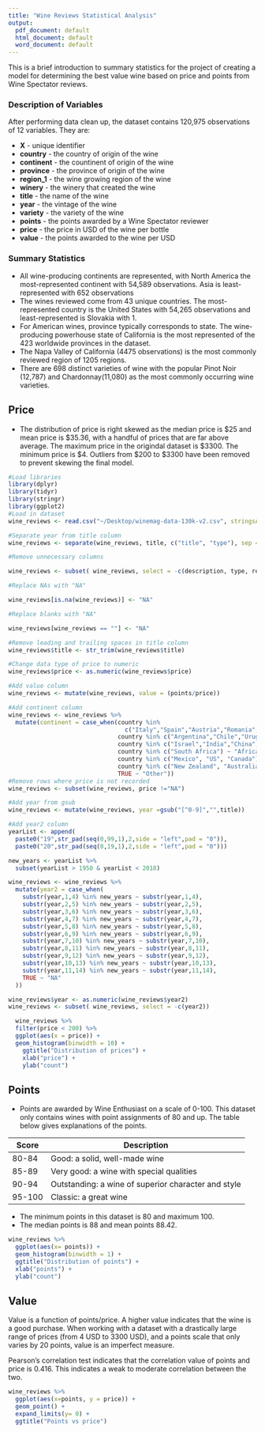 ```yaml
---
title: "Wine Reviews Statistical Analysis"
output:
  pdf_document: default
  html_document: default
  word_document: default
---
```



This is a brief introduction to summary statistics for the project of creating a model for determining the best value wine based on price and points from Wine Spectator reviews.

### Description of Variables

After performing data clean up, the dataset contains 120,975 observations of 12 variables. They are:  

* __X__ - unique identifier  
* __country__ - the country of origin of the wine  
* __continent__ - the countinent of origin of the wine  
* __province__ - the province of origin of the wine  
* __region_1__ - the wine growing region of the wine  
* __winery__ - the winery that created the wine  
* __title__ - the name of the wine  
* __year__ - the vintage of the wine  
* __variety__ - the variety of the wine  
* __points__ - the points awarded by a Wine Spectator reviewer  
* __price__ - the price in USD of the wine per bottle  
* __value__ - the points awarded to the wine per USD  

### Summary Statistics  

* All wine-producing continents are represented, with North America the most-represented continent with 54,589 observations. Asia is least-represented with 652 observations  
* The wines reviewed come from 43 unique countries. The most-represented country is the United States with 54,265 observations and least-represented is Slovakia with 1.     
* For American wines, province typically corresponds to state. The wine-producing powerhouse state of California is the most represented of the 423 worldwide provinces in the dataset.  
* The Napa Valley of California (4475 observations) is the most commonly reviewed region of 1205 regions.  
* There are 698 distinct varieties of wine with the popular Pinot Noir (12,787) and Chardonnay(11,080) as the most commonly occurring wine varieties.

## Price  
* The distribution of price is right skewed as the median price is $25 and mean price is $35.36, with a handful of prices that are far above average. The maximum price in the origindal dataset is $3300. The minimum price is $4. Outliers from $200 to $3300 have been removed to prevent skewing the final model.  

```r
#Load libraries
library(dplyr)
library(tidyr)
library(stringr)
library(ggplot2)
#Load in dataset
wine_reviews <- read.csv("~/Desktop/winemag-data-130k-v2.csv", stringsAsFactors=FALSE)

#Separate year from title column
wine_reviews <- separate(wine_reviews, title, c("title", "type"), sep = "\\(")

#Remove unnecessary columns 

wine_reviews <- subset( wine_reviews, select = -c(description, type, region_2, taster_name, taster_twitter_handle, designation))

#Replace NAs with "NA"

wine_reviews[is.na(wine_reviews)] <- "NA"

#Replace blanks with "NA"

wine_reviews[wine_reviews == ""] <- "NA"

#Remove leading and trailing spaces in title column
wine_reviews$title <- str_trim(wine_reviews$title)

#Change data type of price to numeric
wine_reviews$price <- as.numeric(wine_reviews$price)

#Add value column
wine_reviews <- mutate(wine_reviews, value = (points/price))

#Add continent column
wine_reviews <- wine_reviews %>%
  mutate(continent = case_when(country %in% 
                                 c("Italy","Spain","Austria","Romania","Slovenia","Georgia","Moldova","Ukraine","Portugal","France","Hungary","Luxembourg","Serbia","Bulgaria","Switzerland","Slovakia","Germany","Armenia","Greece","Czech Republic","Croatia","England","Cyprus","Bosnia and Herzegovina","Macedonia") ~ "Europe",
                               country %in% c("Argentina","Chile","Uruguay","Brazil","Peru") ~ "South America", 
                               country %in% c("Israel","India","China","Morocco","Egypt", "Turkey", "Lebanon") ~ "Asia",
                               country %in% c("South Africa") ~ "Africa", 
                               country %in% c("Mexico", "US", "Canada") ~ "North America", 
                               country %in% c("New Zealand", "Australia") ~ "Oceania",
                               TRUE ~ "Other"))
#Remove rows where price is not recorded
wine_reviews <- subset(wine_reviews, price !="NA")

#Add year from gsub
wine_reviews <- mutate(wine_reviews, year =gsub("[^0-9]","",title))

#Add year2 column 
yearList <- append(
  paste0("19",str_pad(seq(0,99,1),2,side = "left",pad = "0")),
  paste0("20",str_pad(seq(0,19,1),2,side = "left",pad = "0")))

new_years <- yearList %>%
  subset(yearList > 1950 & yearList < 2018)

wine_reviews <- wine_reviews %>%
  mutate(year2 = case_when(
    substr(year,1,4) %in% new_years ~ substr(year,1,4),
    substr(year,2,5) %in% new_years ~ substr(year,2,5), 
    substr(year,3,6) %in% new_years ~ substr(year,3,6),
    substr(year,4,7) %in% new_years ~ substr(year,4,7),
    substr(year,5,8) %in% new_years ~ substr(year,5,8),
    substr(year,6,9) %in% new_years ~ substr(year,6,9),
    substr(year,7,10) %in% new_years ~ substr(year,7,10),
    substr(year,8,11) %in% new_years ~ substr(year,8,11),
    substr(year,9,12) %in% new_years ~ substr(year,9,12),
    substr(year,10,13) %in% new_years ~ substr(year,10,13),
    substr(year,11,14) %in% new_years ~ substr(year,11,14),
    TRUE ~ "NA"
  ))

wine_reviews$year <- as.numeric(wine_reviews$year2)
wine_reviews <- subset( wine_reviews, select = -c(year2))

  wine_reviews %>%
  filter(price < 200) %>%
  ggplot(aes(x = price)) +
  geom_histogram(binwidth = 10) +
    ggtitle("Distribution of prices") +
    xlab("price") +
    ylab("count")
```

## Points  
* Points are awarded by Wine Enthusiast on a scale of 0-100. This dataset only contains wines with point assignments of 80 and up. The table below gives explanations of the points.  

Score         | Description
------------- | -------------
80-84         | Good: a solid, well-made wine
85-89         | Very good: a wine with special qualities
90-94         | Outstanding: a wine of superior character and style
95-100        | Classic: a great wine  
* The minimum points in this dataset is 80 and maximum 100.  
* The median points is 88 and mean points 88.42. 

```r
wine_reviews %>%
  ggplot(aes(x= points)) +
  geom_histogram(binwidth = 1) +
  ggtitle("Distribution of points") +
  xlab("points") +
  ylab("count")
```
  
## Value  

Value is a function of points/price. A higher value indicates that the wine is a good purchase. When working with a dataset with a drastically large range of prices (from 4 USD to 3300 USD), and a points scale that only varies by 20 points, value is an imperfect measure. 

Pearson's correlation test indicates that the correlation value of points and price is 0.416. This indicates a weak to moderate correlation between the two. 


```r
wine_reviews %>%
  ggplot(aes(x=points, y = price)) +
  geom_point() +
  expand_limits(y= 0) +
  ggtitle("Points vs price")
```